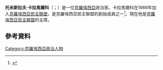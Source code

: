 {{expand|time=2015-12-12T08:52:38+00:00}}
'''托米斯拉夫·卡拉馬爾科'''（{{lang-hr|Tomislav Karamarko}}；{{bd|1959年|5月25日}}）是一位[[克羅埃西亞|克羅埃西亞]]政治家。卡拉馬爾科在1989年加入[[克羅埃西亞民主聯盟|克羅埃西亞民主聯盟]]，是克羅埃西亞民主聯盟的創始成員之一<ref name=Karamarko>{{cite web |url=http://www.tomislavkaramarko.hr/biografija/ |title=Biografija |author= |date= |work= |publisher=Tomislav Karamarko |language=hr |accessdate=21 May 2012 |archive-date=2012-04-03 |archive-url=https://web.archive.org/web/20120403055120/http://www.tomislavkaramarko.hr/biografija/ |dead-url=yes }}</ref>。現在他是[[克羅埃西亞民主聯盟|克羅埃西亞民主聯盟]]的主席。

==參考資料==
{{Reflist}}
[[Category:克羅埃西亞政治人物|Category:克羅埃西亞政治人物]]